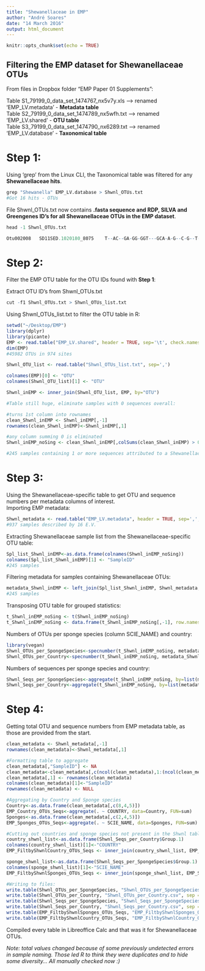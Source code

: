 ```yaml
---
title: "Shewanellaceae in EMP"
author: "André Soares"
date: "14 March 2016"
output: html_document
---
```


```r
knitr::opts_chunk$set(echo = TRUE)
```

## Filtering the EMP dataset for Shewanellaceae OTUs

From files in Dropbox folder "EMP Paper 01 Supplements":

Table S1_79199_0_data_set_1474767_nx5v7y.xls --> renamed 'EMP_LV.metadata' - **Metadata table**  
Table S2_79199_0_data_set_1474789_nx5wfh.txt --> renamed 'EMP_LV.shared' - **OTU table**  
Table S3_79199_0_data_set_1474790_nx6289.txt --> renamed 'EMP_LV.database' - **Taxonomical table**

# **Step 1**:
  Using 'grep' from the Linux CLI, the Taxonomical table was filtered for any **Shewanellaceae hits**.
```r
grep "Shewanella" EMP_LV.database > Shwnl_OTUs.txt
#Got 16 hits - OTUs
```
  File Shwnl_OTUs.txt now contains **.fasta sequence and RDP, SILVA and Greengenes ID's for all Shewanellaceae OTUs in the EMP dataset**.
```r
head -1 Shwnl_OTUs.txt

Otu002008	SD11SED.1020180_8075	T--AC--GA-GG-GGT---GCA-A-G--C-G--T--T--AA-T-CGG-AA----TT-A--C-T--GG-GC--GT-A--AA-GC-GT-AC--G-CA-G-G-C-G--G--T-TT-G-T-T-----AA--G-C-G-A---G-A-T-G--TG--A-AA-GC--C-C-CG-G-G---CT-C-AA-C-C-T-G-G-G-A--A-C-TBacteria(100);Proteobacteria(100);Gammaproteobacteria(100);Alteromonadales(99);Shewanellaceae(66);Shewanella(66);unclassified;unclassified;unclassified;	k__Bacteria(100);p__Proteobacteria(100);c__Gammaproteobacteria(100);o__Alteromonadales(79);f__Shewanellaceae(65);g__Shewanella(65);s__benthica(60);	Bacteria(100);Proteobacteria(100);Gammaproteobacteria(100);Alteromonadales(99);Shewanellaceae(68);Shewanella(68);
```

# **Step 2**: 
  Filter the EMP OTU table for the OTU IDs found with **Step 1**:
  
  Extract OTU ID's from Shwnl_OTUs.txt
```r
cut -f1 Shwnl_OTUs.txt > Shwnl_OTUs_list.txt
```

  Using Shwnl_OTUs_list.txt to filter the OTU table in R:
```r
setwd("~/Desktop/EMP")
library(dplyr)
library(picante)
EMP <- read.table("EMP_LV.shared", header = TRUE, sep='\t', check.names=FALSE)
dim(EMP)
#45982 OTUs in 974 sites

Shwnl_OTU_list <- read.table("Shwnl_OTUs_list.txt", sep=',')

colnames(EMP)[0] <- "OTU"
colnames(Shwnl_OTU_list)[1] <- "OTU"

Shwnl_inEMP <- inner_join(Shwnl_OTU_list, EMP, by="OTU")

#Table still huge, eliminate samples with 0 sequences overall:

#turns 1st column into rownames
clean_Shwnl_inEMP <- Shwnl_inEMP[,-1]
rownames(clean_Shwnl_inEMP)<-Shwnl_inEMP[,1]

#any column summing 0 is eliminated
Shwnl_inEMP_noSing <- clean_Shwnl_inEMP[,colSums(clean_Shwnl_inEMP) > 0]

#245 samples containing 1 or more sequences attributed to a Shewanellaceae OTU (n=16)
```


# **Step 3**:
  Using the Shewanellaceae-specific table to get OTU and sequence numbers per metadata columns of interest.  
  Importing EMP metadata:
```r
Shwnl_metadata <- read.table("EMP_LV.metadata", header = TRUE, sep=',', check.names=FALSE)
#937 samples described by 16 E.V.
```

  Extracting Shewanellaceae sample list from the Shewanellaceae-specific OTU table:
```r
Spl_list_Shwnl_inEMP<-as.data.frame(colnames(Shwnl_inEMP_noSing))
colnames(Spl_list_Shwnl_inEMP)[1] <- "SampleID"
#245 samples
```

  Filtering metadata for samples containing Shewanellaceae OTUs:
```r
metadata_Shwnl_inEMP <- left_join(Spl_list_Shwnl_inEMP, Shwnl_metadata, by="SampleID")
#245 samples
```
  Transposing OTU table for grouped statistics:
```r
t_Shwnl_inEMP_noSing <- t(Shwnl_inEMP_noSing)
t_Shwnl_inEMP_noSing <- data.frame(t_Shwnl_inEMP_noSing[,-1], row.names=t_Shwnl_inEMP_noSing[,1])
```

Numbers of OTUs per sponge species (column SCIE_NAME) and country:
```r
library(vegan)
Shwnl_OTUs_per_SpongeSpecies<-specnumber(t_Shwnl_inEMP_noSing, metadata_Shwnl_inEMP$SCIE_NAME)
Shwnl_OTUs_per_Country<-specnumber(t_Shwnl_inEMP_noSing, metadata_Shwnl_inEMP$COUNTRY)
```

Numbers of sequences per sponge species and country:
```r
Shwnl_Seqs_per_SpongeSpecies<-aggregate(t_Shwnl_inEMP_noSing, by=list(metadata_Shwnl_inEMP$SCIE_NAME), FUN=sum)
Shwnl_Seqs_per_Country<-aggregate(t_Shwnl_inEMP_noSing, by=list(metadata_Shwnl_inEMP$COUNTRY), FUN=sum)
```

# **Step 4**:
  Getting total OTU and sequence numbers from EMP metadata table, as those are provided from the start.

```r
clean_metadata <- Shwnl_metadata[,-1]
rownames(clean_metadata)<-Shwnl_metadata[,1]

#Formatting table to aggregate
clean_metadata[,"SampleID"] <- NA
clean_metadata<-clean_metadata[,c(ncol(clean_metadata),1:(ncol(clean_metadata)-1))]
clean_metadata[,1] <- rownames(clean_metadata)
colnames(clean_metadata)[1]<-"SampleID"
rownames(clean_metadata) <- NULL

#Aggregating by Country and Sponge species
Country<-as.data.frame(clean_metadata[,c(8,4,5)])
EMP_Country_OTUs_Seqs<-aggregate(. ~ COUNTRY, data=Country, FUN=sum)
Sponges<-as.data.frame(clean_metadata[,c(2,4,5)])
EMP_Sponges_OTUs_Seqs<-aggregate(. ~ SCIE_NAME, data=Sponges, FUN=sum)

#Cutting out countries and sponge species not present in the Shwnl table
country_shwnl_list<-as.data.frame(Shwnl_Seqs_per_Country$Group.1)
colnames(country_shwnl_list)[1]<-"COUNTRY"
EMP_FiltbyShwnlCountry_OTUs_Seqs <- inner_join(country_shwnl_list, EMP_Country_OTUs_Seqs, by="COUNTRY")

sponge_shwnl_list<-as.data.frame(Shwnl_Seqs_per_SpongeSpecies$Group.1)
colnames(sponge_shwnl_list)[1]<-"SCIE_NAME"
EMP_FiltbyShwnlSponges_OTUs_Seqs <- inner_join(sponge_shwnl_list, EMP_Sponges_OTUs_Seqs, by="SCIE_NAME")

```



```r
#Writing to files:
write.table(Shwnl_OTUs_per_SpongeSpecies, "Shwnl_OTUs_per_SpongeSpecies.csv", sep = ",",quote=FALSE)
write.table(Shwnl_OTUs_per_Country, "Shwnl_OTUs_per_Country.csv", sep = ",",quote=FALSE)
write.table(Shwnl_Seqs_per_SpongeSpecies, "Shwnl_Seqs_per_SpongeSpecies.csv", sep = ",",quote=FALSE)
write.table(Shwnl_Seqs_per_Country, "Shwnl_Seqs_per_Country.csv", sep = ",",quote=FALSE)
write.table(EMP_FiltbyShwnlSponges_OTUs_Seqs, "EMP_FiltbyShwnlSponges_OTUs_Seqs.csv", sep=",", quote=FALSE)
write.table(EMP_FiltbyShwnlCountry_OTUs_Seqs, "EMP_FiltbyShwnlCountry_OTUs_Seqs.csv", sep=",", quote=FALSE)
```
Compiled every table in Libreoffice Calc and that was it for Shewanellaceae OTUs.

*Note: total values changed because of some previously undetected errors in sample naming. Those led R to think they were duplicates and to hide some diversity... All manually checked now :)*
